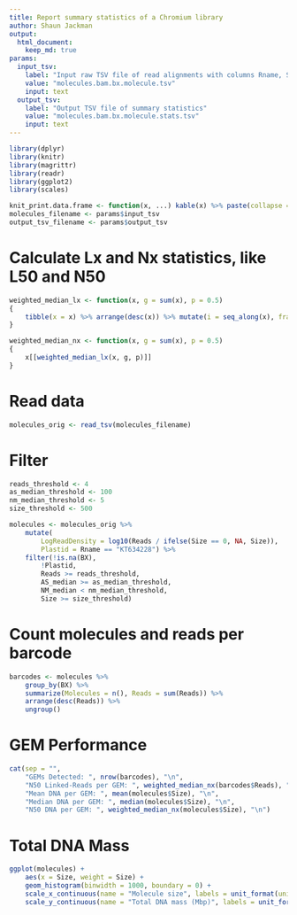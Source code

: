 ```yaml
---
title: Report summary statistics of a Chromium library
author: Shaun Jackman
output:
  html_document:
    keep_md: true
params:
  input_tsv:
    label: "Input raw TSV file of read alignments with columns Rname, Start, End, Size, BX, MI, Reads, Mapq_median, AS_median, NM_median"
    value: "molecules.bam.bx.molecule.tsv"
    input: text
  output_tsv:
    label: "Output TSV file of summary statistics"
    value: "molecules.bam.bx.molecule.stats.tsv"
    input: text
---
```


```r
library(dplyr)
library(knitr)
library(magrittr)
library(readr)
library(ggplot2)
library(scales)

knit_print.data.frame <- function(x, ...) kable(x) %>% paste(collapse = "\n") %>% asis_output
molecules_filename <- params$input_tsv
output_tsv_filename <- params$output_tsv
```

# Calculate Lx and Nx statistics, like L50 and N50
```r
weighted_median_lx <- function(x, g = sum(x), p = 0.5)
{
	tibble(x = x) %>% arrange(desc(x)) %>% mutate(i = seq_along(x), fraction = cumsum(x) / g) %>% filter(fraction >= p) %$% .[[1, "i"]]
}

weighted_median_nx <- function(x, g = sum(x), p = 0.5)
{
	x[[weighted_median_lx(x, g, p)]]
}
```

# Read data
```r
molecules_orig <- read_tsv(molecules_filename)
```

# Filter
```r
reads_threshold <- 4
as_median_threshold <- 100
nm_median_threshold <- 5
size_threshold <- 500

molecules <- molecules_orig %>%
	mutate(
		LogReadDensity = log10(Reads / ifelse(Size == 0, NA, Size)),
		Plastid = Rname == "KT634228") %>%
	filter(!is.na(BX),
		!Plastid,
		Reads >= reads_threshold,
		AS_median >= as_median_threshold,
		NM_median < nm_median_threshold,
		Size >= size_threshold)
```

# Count molecules and reads per barcode
```r
barcodes <- molecules %>%
	group_by(BX) %>%
	summarize(Molecules = n(), Reads = sum(Reads)) %>%
	arrange(desc(Reads)) %>%
	ungroup()
```

# GEM Performance
```r
cat(sep = "",
	"GEMs Detected: ", nrow(barcodes), "\n",
	"N50 Linked-Reads per GEM: ", weighted_median_nx(barcodes$Reads), "\n",
	"Mean DNA per GEM: ", mean(molecules$Size), "\n",
	"Median DNA per GEM: ", median(molecules$Size), "\n",
	"N50 DNA per GEM: ", weighted_median_nx(molecules$Size), "\n")
```

# Total DNA Mass
```r
ggplot(molecules) +
	aes(x = Size, weight = Size) +
	geom_histogram(binwidth = 1000, boundary = 0) +
	scale_x_continuous(name = "Molecule size", labels = unit_format(unit = "kbp", scale = 1e-3)) +
	scale_y_continuous(name = "Total DNA mass (Mbp)", labels = unit_format(unit = "Mbp", scale = 1e-6))
```
